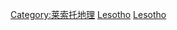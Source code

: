 {{Commonscat|World Heritage Sites in Lesotho}}

[[Category:莱索托地理|Category:莱索托地理]]
[[Category:非洲世界遗产|Lesotho]]
[[Category:各國世界遺產|Lesotho]]